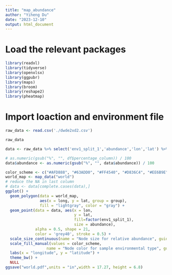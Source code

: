 ```yaml
---
title: "map_abundance"
author: "Yiheng Du"
date: "2023-12-10"
output: html_document
---
```


# Load the relevant packages

```r
library(readxl)
library(tidyverse)
library(openxlsx)
library(ggpubr)
library(maps)
library(broom)
library(reshape2)
library(pheatmap)
```

# Import loaction and environment file

```r
raw_data <- read.csv('./dwde2xd2.csv')
```


```r
raw_data
```








```r
data <- raw_data %>% select('env1_split_1','abundance','lon','lat') %>% drop_na()

# as.numeric(gsub("%", "", df$percentage_column)) / 100
data$abundance <- as.numeric(gsub("%", "", data$abundance)) / 100

```



```r
color_scheme <- c("#AFD888", "#63ADD0", "#FF4540", "#D836C4", "#EE6B9E", "#FF8F40", "#FFFA73", "#00A779")
world_map <- map_data("world")
# reduce the NA in last column
# data <- data[complete.cases(data),]
ggplot() +
  geom_polygon(data = world_map,
               aes(x = long, y = lat, group = group),
               fill = "lightgray", color = "gray") +
  geom_point(data = data, aes(x = lon,
                              y = lat, 
                              fill=factor(env1_split_1),
                              size = abundance), 
             alpha = 0.5, shape = 21, 
             color = 'grey40', stroke = 0.5) +
  scale_size_continuous(name = "Node size for relative abundance", guide = guide_legend(override.aes = list(color = "black",fill="black"))) +
  scale_fill_manual(values = color_scheme, 
                  name = "Node color for sample environmental type", guide = guide_legend(override.aes = list(size = 6)))
  labs(x = "longitude", y = "latitude") +
  theme_bw() +
  NULL
ggsave("world.pdf",units = "in",width = 17.27, height = 6.8)
```








